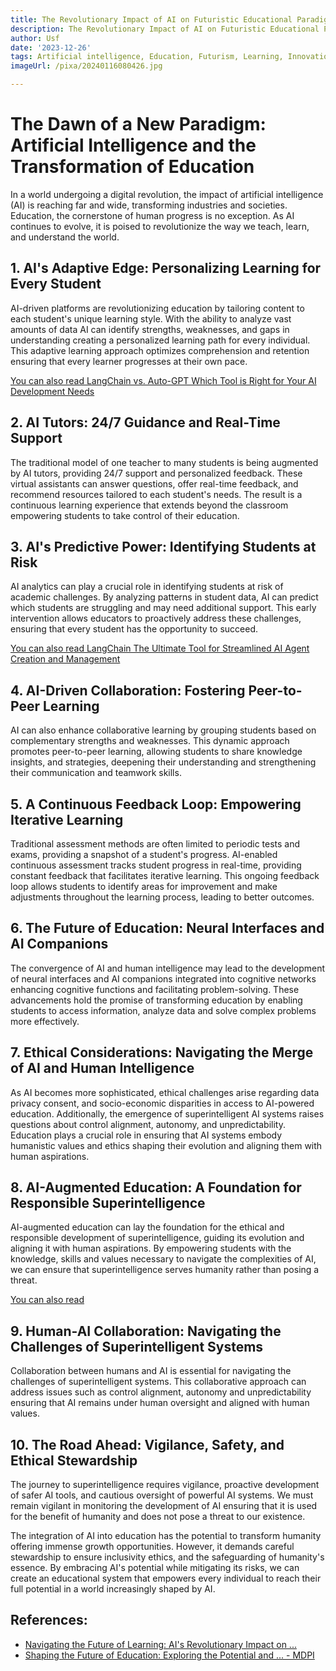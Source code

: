 ```yaml
---
title: The Revolutionary Impact of AI on Futuristic Educational Paradigms
description: The Revolutionary Impact of AI on Futuristic Educational Paradigms
author: Usf
date: '2023-12-26'
tags: Artificial intelligence, Education, Futurism, Learning, Innovation, Technology
imageUrl: /pixa/20240116080426.jpg

---
```

# The Dawn of a New Paradigm:  Artificial Intelligence and the Transformation of Education

In a world undergoing a digital revolution, the impact  of artificial  intelligence (AI) is reaching  far and wide, transforming industries and societies. Education, the cornerstone of human progress is no exception. As AI continues to evolve, it is  poised  to revolutionize the  way we  teach, learn, and understand the world.

## 1. AI's  Adaptive Edge: Personalizing Learning for Every Student

AI-driven platforms are revolutionizing education by  tailoring content to each student's unique learning style. With the ability to analyze  vast  amounts of data AI can identify strengths, weaknesses, and  gaps in  understanding creating a personalized learning path for every individual. This  adaptive learning approach  optimizes comprehension and retention ensuring that every learner  progresses at their  own pace.

[You can also read LangChain vs. Auto-GPT Which Tool is  Right for Your AI Development Needs](LangChain%20vs.%20Auto-GPT%20Which%20Tool%20is%20Right%20for%20Your%20AI%20Development%20Needs)


## 2. AI Tutors: 24/7 Guidance and Real-Time Support

The  traditional model of one teacher to many students is being augmented by AI tutors, providing 24/7 support and personalized feedback. These virtual assistants can answer questions, offer real-time feedback,  and recommend resources tailored to each student's needs. The result is a  continuous learning experience that extends beyond the classroom empowering students to take  control of their education.

## 3. AI's Predictive Power: Identifying Students at Risk

AI  analytics can play a crucial role in identifying students at risk of academic challenges.  By  analyzing patterns in student data, AI can predict which students are struggling and may need  additional support. This early intervention allows  educators to  proactively address these challenges, ensuring that every student has the opportunity to succeed.

[You can also read LangChain The Ultimate Tool for Streamlined AI  Agent Creation and Management](LangChain%20The%20Ultimate%20Tool%20for%20Streamlined%20AI%20Agent%20Creation%20and%20Management)


## 4. AI-Driven Collaboration: Fostering Peer-to-Peer Learning

AI can also enhance collaborative learning by  grouping students based on complementary strengths and weaknesses. This dynamic approach promotes peer-to-peer learning, allowing students  to  share knowledge insights, and strategies, deepening their understanding and  strengthening their communication and teamwork skills.

## 5.  A Continuous  Feedback Loop: Empowering Iterative Learning

Traditional assessment methods are often limited to periodic tests and exams, providing  a snapshot  of a student's progress. AI-enabled continuous  assessment tracks student progress in real-time, providing constant feedback that facilitates iterative learning. This ongoing feedback loop allows students to identify areas for improvement and make adjustments throughout the learning process, leading to  better outcomes.

## 6. The Future of Education: Neural Interfaces and AI Companions

The convergence of  AI  and human intelligence may lead to the development of  neural interfaces and AI companions integrated into cognitive networks enhancing cognitive functions and facilitating problem-solving. These advancements hold the promise of transforming education  by enabling students to access information, analyze data and  solve complex  problems more effectively.

## 7. Ethical Considerations: Navigating the  Merge of AI and Human Intelligence

As AI becomes more sophisticated, ethical challenges arise regarding data privacy consent, and  socio-economic disparities in access to AI-powered education. Additionally, the emergence of superintelligent AI systems raises  questions about control  alignment, autonomy, and  unpredictability. Education plays a crucial role in ensuring that  AI systems  embody humanistic  values and  ethics shaping their evolution and aligning them with  human aspirations.

## 8. AI-Augmented Education: A Foundation for  Responsible Superintelligence

AI-augmented  education can lay the foundation for  the ethical and responsible development of superintelligence, guiding its evolution and  aligning it with human  aspirations.  By empowering students with the knowledge, skills and values necessary to navigate the complexities of AI, we can ensure that superintelligence serves humanity rather than posing a threat.

[You can also read ]()


##  9. Human-AI Collaboration: Navigating the Challenges of Superintelligent Systems

Collaboration between humans and AI is essential for navigating the challenges of superintelligent systems. This collaborative approach can address issues such  as control alignment, autonomy and unpredictability ensuring that AI remains under human oversight and aligned with human values.

## 10. The Road  Ahead:  Vigilance, Safety, and Ethical Stewardship

The  journey to superintelligence requires vigilance, proactive development of safer AI tools, and cautious oversight of powerful AI systems. We must  remain  vigilant in monitoring the development of AI  ensuring that it is used for the benefit of humanity and does not pose a threat to our existence.

The integration of AI into education has the potential  to transform humanity offering immense growth opportunities. However, it demands careful stewardship to ensure inclusivity ethics,  and the safeguarding of humanity's essence. By  embracing AI's potential while mitigating its risks, we can create an educational system that empowers every individual to reach their full potential in a world increasingly shaped by AI.

## References:
- [Navigating the Future of Learning: AI's Revolutionary Impact on ...](https://www.linkedin.com/pulse/navigating-future-learning-ais-revolutionary-impact-nunes-ricucci-ep0re?trk=article-ssr-frontend-pulse_more-articles_related-content-card)
- [Shaping the Future of Education: Exploring the Potential and ... - MDPI](https://www.mdpi.com/2227-7102/13/7/692)
